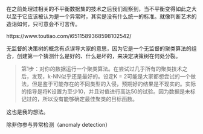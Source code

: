 在之前处理过相关的不平衡数据集的技术之后我们观察到，当不平衡变得如此之大以至于它应该被认为是一个异常时，其实是没有什么统一的标准。就像判断艺术的造诣如何，只可意会不可言传。

https://www.toutiao.com/i6511589368598102542/

无监督的决策树的概念有点误导大家的意思，因为它是一个无监督的聚类算法的组合，创建第一个猜测什么是好的、什么是坏的，来决定决策树在何处分裂。

>
第1步：对你的数据运行一个聚类算法。在尝试过几乎所有的聚类技术之后，发现，k-NN似乎还是最好的。设定K = 2可能是大家都想尝试的一个做法，但是鉴于可能存在的不同类型的入侵，预期好的结果是不现实的。实际的指导是将K设置为至少10，并且对值进行高达50的试验。因为数据是未标记过的，所以没有能够确定最佳聚类的目标函数。

这也是我的想法。

除非你参与异常检测（anomaly detection）